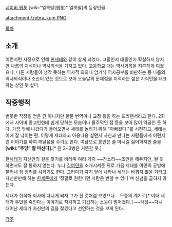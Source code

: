 [[네이버 웹툰]] [wiki:"얼룩말(웹툰)" 얼룩말]의 등장인물.

attachment:/zebra_kum.PNG

[[목차]]
== 소개 ==
이런저런 사정으로 인해 [[한세태]]와 같이 살게 되었다. 고졸인지 대졸인지 확실하지 않지만 나름의 지식이나 역사의식을 가지고 있다. 고등학교 때는 역사과목을 지루하게 여겼으나, 다른 사람들이 생각 못하는 역사적 의의나 암기식 역사공부를 비판하는 등 나름의 역사의식이나 소신이 있는 것으로 보아 오늘날의 문제점을 지적하는 젊은 지식인을 대표하는 상인 듯 싶다. 

== 작중행적 ==
번듯한 직장을 얻은 건 아니지만 한문 번역이나 교정 등을 하는 프리랜서라고 한다. 2화에서 사이비 종교인한테 쉽게 당하는 모습이나 물주먹인 점 등을 보아 많이 약골인 듯 하다. 가끔 밖에 나갔다가 들어오면서 세태를 놀리기 위해 "아빠왔다."를 시전하고, 세태는 이에 잘 낚이는 편. 이렇게 세태하고 아웅다웅 살면서 자신과 만나는 사람들에게 이런저런 이야기를 하여 깨달음을 주기도 한다. 여담으로 본인은 술 마시길 싫어하지만 술을 '''[wiki:"주당" 잘 마신다]'''.[* 한 2~3병은 거뜬한 듯.] 

[[한세태]]가 자신만의 길을 찾기를 바라며 여러 가지 ~~잔소리~~조언을 해주지만, 될 듯 하면서도 잘 통하지 않는다. 누나 [[김여민]]을 소개시켜준 뒤로 가끔 세태를 여민의 공방에 불러내 짐 정리를 시키기도 한다. 그러다가 자기 앞에 나타나 세태는 바뀌지 않을 거라고 자신만만해 하는 [[한세준]]에게 '정말로 원한다면 사람은 변할 수 있다'며 신념을 굽히지 않는다.

세태가 취직해 회사에 다니게 되자 그가 진 것처럼 보였으나... 모종의 계기로[* 이때 세태가 우민을 죽인다는 이야기로 착각하고 기겁하는 소동이 벌어졌다.] ~~각성~~다시 태어난 세태가 자신만의 길을 찾겠다고 선언하는 것을 보게 된다. 

[[각주]]

